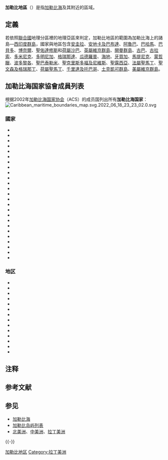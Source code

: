 {{NoteTA
| G1 = Country
}}{{多個問題|
{{Unreferenced|time=2017-06-11T18:56:54+00:00}}
{{Expand english|time=2017-06-11T18:56:54+00:00}}
{{expert}}
}}
{{noteTA|G1=地名}}

{{Infobox Continent
|title = 加勒比地區
|image = [[File:Caribbean_(orthographic_projection).svg|200px]]
|area  = {{convert|2,754,000|km2|sqmi|abbr=on}}
|land_area = {{convert|239,681|km2|sqmi|abbr=on}}
|population = {{UN_Population|Caribbean}}{{UN_Population|ref}}
|density = {{convert|151.5|/km2|abbr=on}}
|GDP_nominal = 
|GDP_per_capita = 
|ethnic_groups = [[Afro-Caribbean_people|African]], [[White_Caribbeans|European]], [[Indo-Caribbeans|Indian]], [[Latin_Americans|Latino]] or [[Hispanic|Hispanic]] ([[Spanish_people|Spanish]], [[Portuguese_people|Portuguese]], [[Mestizo|Mestizo]], [[Mulatto|Mulatto]], [[Pardo|Pardo]], and [[Zambo|Zambo]]), [[Chinese_Caribbean|Chinese]],  [[Blasian|African-Asian]],[[Jewish|Jewish]], [[Arab|Arab]], [[Indigenous_peoples_of_the_Caribbean|Amerindian]], [[Javanese_people|Javanese]],<ref>{{cite book |last=McWhorter |title=Defining Creole |page=379 |publisher=Oxford University Press US |year=2005 |url=https://books.google.com/books?id=zdxJJVY54nYC&pg=PT387 |isbn=978-0-19-516670-5 |first=John H. |access-date=2020-12-13 |archive-date=2020-12-21 |archive-url=https://web.archive.org/web/20201221015743/https://books.google.com/books?id=zdxJJVY54nYC&pg=PT387 |dead-url=no }}</ref> [[Hmong_people|Hmong]], [[Multiracial|Multiracial]]
|religions = [[Christianity|Christianity]], [[Hinduism|Hinduism]], [[Islam|Islam]], [[Traditional_African_religions|Traditional African religions]], [[Rastafari|Rastafari]]anism, [[Native_American_religion|Native American religion]], [[Judaism|Judaism]], [[Buddhism|Buddhism]], [[Chinese_folk_religion|Chinese folk religion]] (incl. [[Taoism|Taoism]] and [[Confucianism|Confucianism]]), [[Baháʼí_Faith|Bahá’í]], [[Kejawèn|Kebatinan]], [[Sikhism|Sikhism]], [[Irreligion|Irreligion]], others
|demonym = 加勒比人、西印度人
|countries = {{Collapsible list |title = [[List_of_sovereign_states_and_dependent_territories_in_the_West_Indies#Sovereign_states|12 – 13]]{{efn|The [[廬卡雅群島|廬卡雅群島]] is sometimes excluded from the definition of the "Caribbean" and instead classified as a part of [[Atlantic_Ocean|North Atlantic]]; this is primarily a geological rather than cultural or political distinction.|name="Lucayan 02"}} | [[安地卡及巴布達|安地卡及巴布達]] | [[巴哈馬|巴哈馬]]{{efn|Sometimes included.|name="Lucayan 01"}} | [[巴貝多|巴貝多]] | [[古巴|古巴]] | [[多米尼克|多米尼克]] | [[多明尼加共和國|多明尼加共和國]] | [[格瑞那達|格瑞那達]] | [[海地|海地]] | [[牙買加|牙買加]] | [[聖克里斯多福及尼維斯|聖克里斯多福及尼維斯]] | [[聖露西亞|聖露西亞]] | [[聖文森及格瑞那丁|聖文森及格瑞那丁]] | [[千里達及托巴哥|千里達及托巴哥]]
 }}
|list_countries = 
|dependencies = {{Collapsible list |title = [[List_of_sovereign_states_and_dependent_territories_in_the_West_Indies#Dependent_territories|17 – 18]]{{efn|name="Lucayan 02"}} | [[安圭拉|安圭拉]] | [[阿魯巴|荷屬阿魯巴]] | [[博奈爾|荷屬波奈]] | [[英屬維京群島|英屬維京群島]] | [[開曼群島|英屬開曼群島]] | [[庫拉索|荷屬庫拉索]] | [[瓜地洛普|法屬瓜地洛普]] | [[馬丁尼克|法屬馬丁尼克]] | [[蒙哲臘|英屬蒙哲臘]] | (美屬、海地屬)[[納弗沙島|納弗沙島]] | [[波多黎各|美屬波多黎各]] | [[荷屬沙巴|荷屬沙巴]] | [[聖巴瑟米|法屬聖巴瑟米]] | [[法屬聖馬丁|法屬聖馬丁]]  | [[聖佑達修斯|荷屬聖佑達修斯]] | [[荷屬聖馬丁|荷屬聖馬丁]]  | [[土克凱可群島|英屬土可凱可群島]]{{efn|name="Lucayan 01"}} | [[美屬維京群島|美屬維京群島]]
 }}
|languages = [[英語|英語]]、[[法語|法語]]、[[西班牙語|西班牙語]]、[[荷蘭語|荷蘭語]]、 [[海地克里奧爾語|海地克里奧爾語]]、{{link-en|巴哈馬克里奧爾語|Bahamian Creole}}、{{link-en|貝里斯克里奧爾語|Belizean Creole}}、{{link-en|圭亞那克里奧爾語|Guyanese Creole}}、{{link-en|蘇利南克里奧爾語|Ndyuka language}}、{{link-en|千里達克里奧爾語|Trinidadian Creole}}、{{link-en|聖基茨克里奧爾語|Saint Kitts Creole}}、{{link-en|聖露西亞克里奧爾語|Saint Lucian Creole}}、[[加勒比印度斯坦語|加勒比印度斯坦語]]、[[帕皮阿門托語|帕皮阿門托語]]、[[中文|中文]]
|time = [[UTC−5|UTC−5]] 到 [[UTC−4|UTC−4]]
|internet = [[互联网顶级域列表|多個]]
|calling_code = [[List_of_country_calling_codes|Multiple]]
|cities = [[中美洲及西印度群島都會區人口列表|中美洲及西印度群島都會區人口列表]]<br> [[聖多明哥|聖多明哥]]<br /> [[哈瓦那|哈瓦那]]<br /> [[太子港|太子港]]<br /> [[聖胡安|聖胡安]]<br /> [[京士頓|京士頓]]<br />[[聖地牙哥|聖地牙哥]]<br />[[聖地牙哥-德古巴|聖地牙哥-德古巴]]<br /> [[拿索|拿索]]<br /> [[卡馬圭|卡馬圭]]<br /> [[海地角|海地角]]<br /> [[西班牙鎮|西班牙鎮]]<br /> [[查瓜納斯|查瓜納斯]]<br />[[喬治城|喬治城]]<br /> [[巴拉馬利波|巴拉馬利波]]
|m49 = <code>029</code> – Caribbean<br /><code>419</code> – [[Latin_America|Latin America]]<br /><code>019</code> – [[Americas|Americas]]<br /><code>001</code> – [[World|World]]
}}
'''加勒比地區'''（{{Lang-en|Caribbean}}）是指[[加勒比海|加勒比海]]及其附近的區域。

==定義==
若依照[[聯合國|聯合國]]地理分區裡的地理亞區來判定，加勒比地區的範圍為加勒比海上的諸島—[[西印度群島|西印度群島]]，國家與地區包含[[安圭拉|安圭拉]]、[[安地卡及巴布達|安地卡及巴布達]]、[[阿魯巴|阿魯巴]]、[[巴哈馬|巴哈馬]]、[[巴貝多|巴貝多]]、[[博奈爾|博奈爾]]、[[聖佑達修斯|聖佑達修斯]]和[[荷屬沙巴|荷屬沙巴]]、[[英屬維京群島|英屬維京群島]]、[[開曼群島|開曼群島]]、[[古巴|古巴]]、[[古拉索|古拉索]]、[[多米尼克|多米尼克]]、[[多明尼加|多明尼加]]、[[格瑞那達|格瑞那達]]、[[瓜德羅普|瓜德羅普]]、[[海地|海地]]、[[牙買加|牙買加]]、[[馬提尼克|馬提尼克]]、[[蒙哲臘|蒙哲臘]]、[[波多黎各|波多黎各]]、[[聖巴泰勒米|聖巴泰勒米]]、[[聖克里斯多福及尼維斯|聖克里斯多福及尼維斯]]、[[聖露西亞|聖露西亞]]、[[法屬聖馬丁|法屬聖馬丁]]、[[聖文森及格瑞那丁|聖文森及格瑞那丁]]、[[荷屬聖馬丁|荷屬聖馬丁]]、[[千里達及托巴哥|千里達及托巴哥]]、[[土克凱可群島|土克凱可群島]]、[[美屬維京群島|美屬維京群島]]。

== 加勒比海国家協會成員列表 ==
根据2002年[[加勒比海国家协会|加勒比海国家协会]]（ACS）的成员国列出所有'''加勒比海国家'''：
[[File:Caribbean_maritime_boundaries_map.svg.2022_06_18_23_23_02.0.svg|thumb]]

===國家===
* {{flag|安提瓜和巴布达}}
* {{flag|巴哈马}}
* {{flag|巴巴多斯}}
* {{flag|伯利兹}}
* {{flag|哥伦比亚}}
* {{flag|哥斯达黎加}}
* {{flag|古巴}}
* {{flag|多米尼克}}
* {{flag|多明尼加}}
* {{flag|萨尔瓦多}}
* {{flag|格林纳达}}
* {{flag|危地马拉}}
* {{flag|圭亚那}}
* {{flag|海地}}
* {{flag|洪都拉斯}}
* {{flag|牙买加}}
* {{flag|墨西哥}}
* {{flag|尼加拉瓜}}
* {{flag|巴拿马}}
* {{flag|圣基茨和尼维斯}}
* {{flag|圣卢西亚}}
* {{flag|圣文森特和格林纳丁斯}}
* {{flag|苏里南}}
* {{flag|特立尼达和多巴哥}}
* {{flag|委内瑞拉}}

=== 地区 ===
* {{flag|阿鲁巴}}
* {{flag|安圭拉}}
* {{flag|百慕大}}
* {{flag|英属维尔京群岛}}
* {{flag|开曼群岛}}
* {{flag|库拉索}}
* {{flag|蒙特塞拉特}}
* {{flag|波多黎各}}
* {{flag|荷属圣马丁}}
* {{flag|特克斯和凯科斯群岛}}
* {{flag|美属维尔京群岛}}
* {{flag|瓜德罗普}}
* {{flag|法属圭亚那}}
* {{flag|马提尼克}}

== 注释 ==
{{Reflist|group=lower-alpha}}

== 参考文献 ==
{{Reflist}}

== 参见 ==
{{Portal box|美洲|地理}}
* [[加勒比海|加勒比海]]
* [[加勒比岛屿列表|加勒比岛屿列表]]
* [[北美洲|北美洲]]、[[中美洲|中美洲]]、[[拉丁美洲|拉丁美洲]]

{{-}}
{{世界分区}}

[[Category:加勒比地区|]]
[[Category:拉丁美洲|Category:拉丁美洲]]